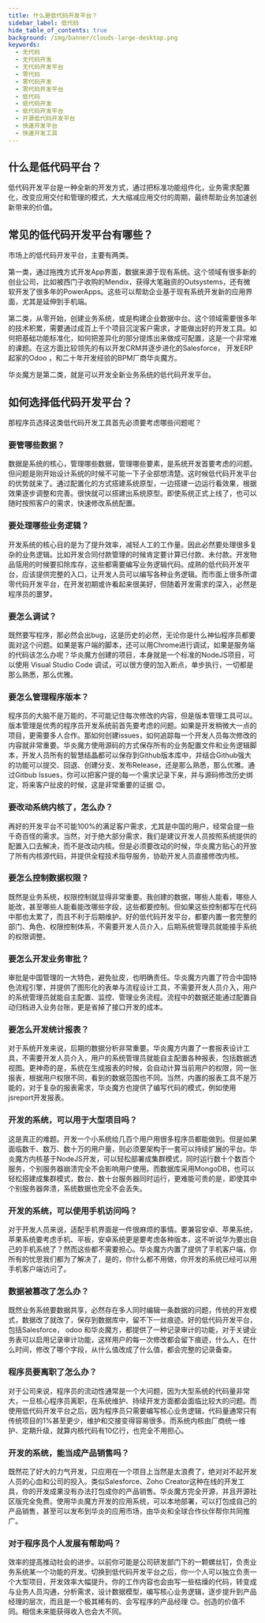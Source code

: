 ```yaml
---
title: 什么是低代码开发平台？
sidebar_label: 低代码
hide_table_of_contents: true
background: /img/banner/clouds-large-desktop.png
keywords:
  - 无代码
  - 无代码开发
  - 无代码开发平台
  - 零代码
  - 零代码开发
  - 零代码开发平台
  - 低代码
  - 低代码开发
  - 低代码开发平台
  - 开源低代码开发平台
  - 快速开发平台
  - 快速开发工具
---
```



<Article
  header=""
  title="什么是低代码开发平台？"
  description="长久以来，开发企业软件系统需要大量的投资，需要业务部门提出精准的业务需求，并需要身价昂贵的顾问来设计应用程序。一旦系统建成后，就很难修改和升级，所以这类系统都会维持很多年，有时甚至十几年都不会经历大规模的升级。导致大部分中国企业还使用着难用难看的企业软件系统。"
>


## 什么是低代码平台？

低代码开发平台是一种全新的开发方式，通过把标准功能组件化，业务需求配置化，改变应用交付和管理的模式，大大缩减应用交付的周期，最终帮助业务加速创新带来的价值。

## 常见的低代码开发平台有哪些？

市场上的低代码开发平台，主要有两类。

第一类，通过拖拽方式开发App界面，数据来源于现有系统。这个领域有很多新的创业公司，比如被西门子收购的Mendix，获得大笔融资的Outsystems，还有微软开发了很多年的PowerApps。这些可以帮助企业基于现有系统开发新的应用界面，尤其是延伸到手机端。

第二类，从零开始，创建业务系统，或是构建企业数据中台。这个领域需要很多年的技术积累，需要通过成百上千个项目沉淀客户需求，才能做出好的开发工具。如何把基础功能标准化，如何把差异化的部分提炼出来做成可配置，这是一个非常难的课题。在这方面比较领先的有以开发CRM并逐步进化的Salesforce， 开发ERP起家的Odoo ，和二十年开发经验的BPM厂商华炎魔方。

华炎魔方是第二类，就是可以开发全新业务系统的低代码开发平台。

## 如何选择低代码开发平台？

那程序员选择这类低代码开发工具首先必须要考虑哪些问题呢？

### 要管哪些数据？

数据是系统的核心，管理哪些数据，管理哪些要素，是系统开发首要考虑的问题。但问题是刚开始设计系统的时候不可能一下子全部想清楚。这时候低代码开发平台的优势就来了。通过配置化的方式搭建系统原型，一边搭建一边运行看效果，根据效果逐步调整和完善。很快就可以搭建出系统原型。即使系统正式上线了，也可以随时按照客户的需求，快速修改系统配置。

### 要处理哪些业务逻辑？

开发系统的核心目的是为了提升效率，减轻人工的工作量。因此必然要处理很多复杂的业务逻辑。比如开发合同付款管理的时候肯定要计算已付款、未付款。开发物品瓴用的时候要扣除库存，这些都需要编写业务逻辑代码。成熟的低代码开发平台，应该提供完整的入口，让开发人员可以编写各种业务逻辑。而市面上很多所谓零代码开发平台，在开发初期或许看起来很美好，但随着开发需求的深入，必然是程序员的噩梦。

### 要怎么调试？

既然要写程序，那必然会出bug，这是历史的必然，无论你是什么神仙程序员都要面对这个问题。如果是客户端的脚本，还可以用Chrome进行调试，如果是服务端的代码该怎么办呢？华炎魔方创建的项目，本身就是一个标准的NodeJS项目，可以使用 Visual Studio Code 调试，可以很方便的加入断点，单步执行，一切都是那么熟悉，那么优雅。

### 要怎么管理程序版本？

程序员的大脑不是万能的，不可能记住每次修改的内容，但是版本管理工具可以。版本管理是优秀的程序员开发系统前首先要考虑的问题。如果是开发稍微大一点的项目，更需要多人合作。那如何创建issues，如何追踪每一个开发人员每次修改的内容就非常重要。华炎魔方使用源码的方式保存所有的业务配置文件和业务逻辑脚本，开发人员所有的智慧结晶都可以保存到Github版本库中，并结合Github强大的功能可以提交、回退、创建分支、发布Release，还是那么熟悉，那么优雅。通过Gitbub Issues，你可以把客户提的每一个需求记录下来，并与源码修改历史绑定，将来客户扯皮的时候，这是非常重要的证据 😊。

### 要改动系统内核了，怎么办？

再好的开发平台不可能100%的满足客户需求，尤其是中国的用户，经常会提一些千奇百怪的需求。当然，对于绝大部分需求，我们是建议开发人员按照系统提供的配置入口去解决，而不是改动内核。但是必须要改动的时候，华炎魔方贴心的开放了所有内核源代码，并提供全程技术指导服务，协助开发人员直接修改内核。

### 要怎么控制数据权限？

既然是业务系统，权限控制就显得非常重要。我创建的数据，哪些人能看，哪些人能改，甚至哪些人能看能改哪些字段，这些都要控制。但如果这些控制都写在代码中那也太累了，而且不利于后期维护。好的低代码开发平台，都要内置一套完整的部门、角色、权限控制体系，不需要开发人员介入，后期系统管理员就能接手系统的权限调整。

### 要怎么开发业务审批？

审批是中国管理的一大特色，避免扯皮，也明确责任。华炎魔方内置了符合中国特色流程引擎，并提供了图形化的表单与流程设计工具，不需要开发人员介入，用户的系统管理员就能自主配置、监控、管理业务流程。流程中的数据还能通过配置自动归档进入业务台账，更是省掉了接口开发的成本。

### 要怎么开发统计报表？

对于系统开发来说，后期的数据分析非常重要。华炎魔方内置了一套报表设计工具，不需要开发人员介入，用户的系统管理员就能自主配置各种报表，包括数据透视图。更神奇的是，系统在生成报表的时候，会自动计算当前用户的权限，同一张报表，根据用户权限不同，看到的数据范围也不同。当然，内置的报表工具不是万能的，对于复杂的报表需求，华炎魔方也提供了编写代码的模式，例如使用jsreport开发报表。

### 开发的系统，可以用于大型项目吗？

这是真正的难题。开发一个小系统给几百个用户用很多程序员都能做到。但是如果面临数千、数万、数十万的用户量，则必须要架构于一套可以持续扩展的平台。华炎魔方内核基于NodeJS开发，可以轻松部署成集群模式，同时运行数十个数百个服务，个别服务器崩溃完全不会影响用户使用。而数据库采用MongoDB，也可以轻松搭建成集群模式，数台、数十台服务器同时运行，更难能可贵的是，即使其中个别服务器奔溃，系统数据也完全不会丢失。

### 开发的系统，可以使用手机访问吗？

对于开发人员来说，适配手机界面是一件很麻烦的事情。要兼容安卓、苹果系统，苹果系统要考虑手机、平板，安卓系统更是要考虑各种版本，这不听说华为要出自己的手机系统了？然而这些都不需要担心。华炎魔方内置了提供了手机客户端，你所有的忧思我们都为了解决了，是的，你什么都不用做，你开发的系统已经可以用手机客户端访问了。

### 数据被篡改了怎么办？

既然业务系统要数据共享，必然存在多人同时编辑一条数据的问题，传统的开发模式，数据改了就改了，保存到数据库中，留不下一丝痕迹。好的低代码开发平台，包括Salesforce， odoo 和华炎魔方，都提供了一种记录审计的功能，对于关键业务表可以启用记录审计功能，这样用户的每一次修改都会留下痕迹，什么人，在什么时间，修改了哪个字段，从什么值改成了什么值，都会完整的记录备查。

### 程序员要离职了怎么办？

对于公司来说，程序员的流动性通常是一个大问题，因为大型系统的代码量非常大，一旦核心程序员离职，在系统维护、持续开发方面都会面临比较大的问题。而使用低代码开发平台之后，因为程序员只需要编写核心业务逻辑，代码量通常只有传统项目的1%甚至更少，维护和交接变得容易很多。而系统内核由厂商统一维护、定期升级，就算内核代码有10亿行，也完全不用担心。

### 开发的系统，能当成产品销售吗？

既然花了好大的力气开发，只应用在一个项目上当然是太浪费了，绝对对不起开发人员的心血和公司的投入。类似Salesforce、Zoho Creator这种在线的开发工具，你的开发成果没有办法打包成你的产品销售。华炎魔方完全开源，并且开源社区版完全免费。使用华炎魔方开发的应用系统，可以本地部署，可以打包成自己的产品销售，甚至可以发布到华炎的应用市场，由华炎和全球合作伙伴帮你共同推广。

### 对于程序员个人发展有帮助吗？

效率的提高推动社会的进步。以前你可能是公司研发部门下的一颗螺丝钉，负责业务系统某一个功能的开发。切换到低代码开发平台之后，你一个人可以独立负责一个大型项目，开发效率大幅提升。你的工作内容也会由写一些枯燥的代码，转变成与业务人员沟通，分析需求，设计数据模型，编写核心业务逻辑，逐步提升到产品经理的层次，而且是一个极其稀有的、会写程序的产品经理 😊。创造的价值不同。相信未来能获得收入也会大不同。


</Article>